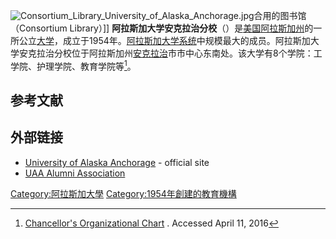 {{infobox University
| name        = 阿拉斯加大学安克拉治分校<br />University of Alaska Anchorage
| image_name = University of Alaska Anchorage entrance sign.jpg
| image_size = 
| motto       = 
| endowment   = 5000万美元
| chancellor  = 汤姆·凯瑟
| established = 1954
| type        = [[公立大学|公立大学]]
| staff       = 
| faculty     = 
| students    = 约20000
| undergrad   = 
| postgrad    = 
| colors      = 绿色和金色
| city        = [[安克拉治|安克拉治]]
| country     = [[美国|美国]]
| coor        = 
| campus      =  
| affiliations= [[北极大学|北极大学]]、[[阿拉斯加大学系统|阿拉斯加大学系统]]、[[都市和都會大學聯盟|CUMU]]
|nickname       = Seawolves
|athletics      = [[NCAA|NCAA]] Div II – [[Great_Northwest_Athletic_Conference|GNAC]]；[[落磯山校際化學協會|RMISA]]，Div I – [[Western_Collegiate_Hockey_Association|WCHA]]，[[Mountain_Pacific_Sports_Federation|MPSF]]
|website        = {{url|www.uaa.alaska.edu}}
|logo           = [[file:University_of_Alaska_Anchorage_logo.png|200px]]
}}
{{Infobox US university ranking
| Forbes = 508
| USNWR_REG = 79
| Wamo_NU = 
}}
[[File:Consortium_Library_University_of_Alaska_Anchorage.jpg|thumb]]合用的图书馆（Consortium Library）]]
'''阿拉斯加大学安克拉治分校'''（{{lang-en|University of Alaska Anchorage}}）是[[美国|美国]][[阿拉斯加州|阿拉斯加州]]的一所公立[[大学|大学]]，成立于1954年。[[阿拉斯加大学系统|阿拉斯加大学系统]]中规模最大的成员。阿拉斯加大学安克拉治分校位于阿拉斯加州[[安克拉治|安克拉治]]市市中心东南{{Convert|4|mi|km}}处。该大学有8个学院：工学院、护理学院、教育学院等<ref>[https://www.uaa.alaska.edu/chancellor/organization/org-chart.cfm Chancellor's Organizational Chart] {{Wayback|url=https://www.uaa.alaska.edu/chancellor/organization/org-chart.cfm |date=20160424092859 }}. Accessed April 11, 2016</ref>。

==参考文献==
{{reflist}}

== 外部链接 ==
*[http://www.uaa.alaska.edu/ University of Alaska Anchorage] {{Wayback|url=http://www.uaa.alaska.edu/ |date=20091217182744 }} - official site
*[https://web.archive.org/web/20090926201735/http://www.uaaalumni.org/ UAA Alumni Association]
{{阿拉斯加州的學院和大學}}
{{DEFAULTSORT:University of Alaska Anchorage}}
[[Category:阿拉斯加大學|Category:阿拉斯加大學]]
[[Category:1954年創建的教育機構|Category:1954年創建的教育機構]]